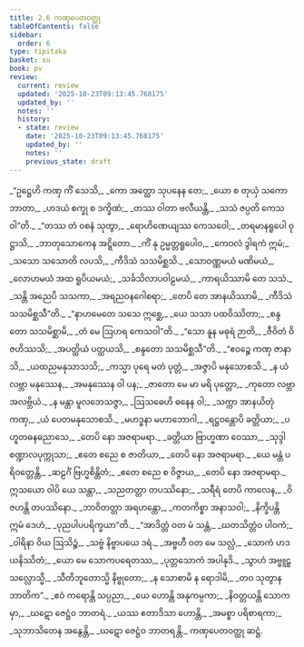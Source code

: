 ```yaml
---
title: 2.6 ကဏှပေတဝတ္ထု
tableOfContents: false
sidebar:
  order: 6
type: tipitaka
basket: su
book: pv
review:
  current: review
  updated: '2025-10-23T09:13:45.768175'
  updated_by: ''
  notes: ''
  history:
  - state: review
    date: '2025-10-23T09:13:45.768175'
    updated_by: ''
    notes: ''
    previous_state: draft
---
```



<ReviewStatus review={frontmatter.review} showDetails={true} />

<HypothesisAnnotation frontmatter={frontmatter} />

<DynamicBreadcrumb />

<Division number="207" book="pv" e="ch" v="19" p="149">

<Paragraph number="228" type="verses" book="pv">
_“ဥဋ္ဌေဟိ ကဏှ ကိံ သေသိ,_  
_ကော အတ္ထော သုပနေန တေ;_  
_ယော စ တုယှံ သကော ဘာတာ,_  
_ဟဒယံ စက္ခု စ ဒက္ခိဏံ;_  
_တဿ ဝါတာ ဗလီယန္တိ,_  
_သသံ ဇပ္ပတိ ကေသဝါ”တိ._  

</Paragraph>

</Division>
<Division number="208" book="pv" e="ch" v="19" p="149">

<Paragraph number="229" type="verses" book="pv">
_“တဿ တံ ဝစနံ သုတွာ,_  
_ရောဟိဏေယျဿ ကေသဝေါ;_  
_တရမာနရူပေါ ဝုဋ္ဌာသိ,_  
_ဘာတုသောကေန အဋ္ဋိတော._  

</Paragraph>

</Division>
<Division number="209" book="pv" e="ch" v="19" p="149">

<Paragraph number="230" type="verses" book="pv">
_ကိံ နု ဥမ္မတ္တရူပေါဝ,_  
_ကေဝလံ ဒွါရကံ ဣမံ;_  
_သသော သသောတိ လပသိ,_  
_ကီဒိသံ သသမိစ္ဆသိ._  

</Paragraph>

</Division>
<Division number="210" book="pv" e="ch" v="19" p="149">

<Paragraph number="231" type="verses" book="pv">
_သောဝဏ္ဏမယံ မဏိမယံ,_  
_လောဟမယံ အထ ရူပိယမယံ;_  
_သင်္ခသိလာပဝါဠမယံ,_  
_ကာရယိဿာမိ တေ သသံ._  

</Paragraph>

</Division>
<Division number="211" book="pv" e="ch" v="19" p="149">

<Paragraph number="232" type="verses" book="pv">
_သန္တိ အညေပိ သသကာ,_  
_အရညဝနဂေါစရာ;_  
_တေပိ တေ အာနယိဿာမိ,_  
_ကီဒိသံ သသမိစ္ဆသီ”တိ._  

</Paragraph>

</Division>
<Division number="212" book="pv" e="ch" v="19" p="149">

<Paragraph number="233" type="verses" book="pv">
_“နာဟမေတေ သသေ ဣစ္ဆေ,_  
_ယေ သသာ ပထဝိဿိတာ;_  
_စန္ဒတော သသမိစ္ဆာမိ,_  
_တံ မေ ဩဟရ ကေသဝါ”တိ._  

</Paragraph>

</Division>
<Division number="213" book="pv" e="ch" v="19" p="149">

<Paragraph number="234" type="verses" book="pv">
_“သော နူန မဓုရံ ဉာတိ,_  
_ဇီဝိတံ ဝိဇဟိဿသိ;_  
_အပတ္ထိယံ ပတ္ထယသိ,_  
_စန္ဒတော သသမိစ္ဆသီ”တိ._  

</Paragraph>

</Division>
<Division number="214" book="pv" e="ch" v="19" p="149">

<Paragraph number="235" type="verses" book="pv">
_“ဧဝဉ္စေ ကဏှ ဇာနာသိ,_  
_ယထညမနုသာသသိ;_  
_ကသ္မာ ပုရေ မတံ ပုတ္တံ,_  
_အဇ္ဇာပိ မနုသောစသိ._  

</Paragraph>

</Division>
<Division number="215" book="pv" e="ch" v="19" p="149">

<Paragraph number="236" type="verses" book="pv">
_န ယံ လဗ္ဘာ မနုဿေန,_  
_အမနုဿေန ဝါ ပန;_  
_ဇာတော မေ မာ မရိ ပုတ္တော,_  
_ကုတော လဗ္ဘာ အလဗ္ဘိယံ._  

</Paragraph>

</Division>
<Division number="216" book="pv" e="ch" v="19" p="150">

<Paragraph number="237" type="verses" book="pv">
_န မန္တာ မူလဘေသဇ္ဇာ,_  
_ဩသဓေဟိ ဓနေန ဝါ;_  
_သက္ကာ အာနယိတုံ ကဏှ,_  
_ယံ ပေတမနုသောစသိ._  

</Paragraph>

</Division>
<Division number="217" book="pv" e="ch" v="19" p="150">

<Paragraph number="238" type="verses" book="pv">
_မဟဒ္ဓနာ မဟာဘောဂါ,_  
_ရဋ္ဌဝန္တောပိ ခတ္တိယာ;_  
_ပဟူတဓနဓညာသေ,_  
_တေပိ နော အဇရာမရာ._  

</Paragraph>

</Division>
<Division number="218" book="pv" e="ch" v="19" p="150">

<Paragraph number="239" type="verses" book="pv">
_ခတ္တိယာ ဗြာဟ္မဏာ ဝေဿာ,_  
_သုဒ္ဒါ စဏ္ဍာလပုက္ကုသာ;_  
_ဧတေ စညေ စ ဇာတိယာ,_  
_တေပိ နော အဇရာမရာ._  

</Paragraph>

</Division>
<Division number="219" book="pv" e="ch" v="19" p="150">

<Paragraph number="240" type="verses" book="pv">
_ယေ မန္တံ ပရိဝတ္တေန္တိ,_  
_ဆဠင်္ဂံ ဗြဟ္မစိန္တိတံ;_  
_ဧတေ စညေ စ ဝိဇ္ဇာယ,_  
_တေပိ နော အဇရာမရာ._  

</Paragraph>

</Division>
<Division number="220" book="pv" e="ch" v="19" p="150">

<Paragraph number="241" type="verses" book="pv">
ဣသယော ဝါပိ ယေ သန္တာ,_  
_သညတတ္တာ တပဿိနော;_  
_သရီရံ တေပိ ကာလေန,_  
_ဝိဇဟန္တိ တပဿိနော._  

</Paragraph>

</Division>
<Division number="221" book="pv" e="ch" v="19" p="150">

<Paragraph number="242" type="verses" book="pv">
_ဘာဝိတတ္တာ အရဟန္တော,_  
_ကတကိစ္စာ အနာသဝါ;_  
_နိက္ခိပန္တိ ဣမံ ဒေဟံ,_  
_ပုညပါပပရိက္ခယာ”တိ._  

</Paragraph>

</Division>
<Division number="222" book="pv" e="ch" v="19" p="150">

<Paragraph number="243" type="verses" book="pv">
_“အာဒိတ္တံ ဝတ မံ သန္တံ,_  
_ဃတသိတ္တံဝ ပါဝကံ;_  
_ဝါရိနာ ဝိယ ဩသိဉ္စံ,_  
_သဗ္ဗံ နိဗ္ဗာပယေ ဒရံ._  

</Paragraph>

</Division>
<Division number="223" book="pv" e="ch" v="19" p="150">

<Paragraph number="244" type="verses" book="pv">
_အဗ္ဗဟီ ဝတ မေ သလ္လံ,_  
_သောကံ ဟဒယနိဿိတံ;_  
_ယော မေ သောကပရေတဿ,_  
_ပုတ္တသောကံ အပါနုဒိ._  

</Paragraph>

</Division>
<Division number="224" book="pv" e="ch" v="19" p="150">

<Paragraph number="245" type="verses" book="pv">
_သွာဟံ အဗ္ဗူဠှသလ္လောသ္မိ,_  
_သီတိဘူတောသ္မိ နိဗ္ဗုတော;_  
_န သောစာမိ န ရောဒါမိ,_  
_တဝ သုတွာန ဘာတိက”._  

</Paragraph>

</Division>
<Division number="225" book="pv" e="ch" v="19" p="150">

<Paragraph number="246" type="verses" book="pv">
_ဧဝံ ကရောန္တိ သပ္ပညာ,_  
_ယေ ဟောန္တိ အနုကမ္ပကာ;_  
_နိဝတ္တယန္တိ သောကမှာ,_  
_ဃဋော ဇေဋ္ဌံဝ ဘာတရံ._  

</Paragraph>

</Division>
<Division number="226" book="pv" e="ch" v="19" p="150">

<Paragraph number="247" type="verses" book="pv">
_ယဿ ဧတာဒိသာ ဟောန္တိ,_  
_အမစ္စာ ပရိစာရကာ;_  
_သုဘာသိတေန အနွေန္တိ,_  
_ဃဋော ဇေဋ္ဌံဝ ဘာတရန္တိ._  


</Paragraph>
</Division>

<Paragraph number="248" type="center" book="pv">
ကဏှပေတဝတ္ထု ဆဋ္ဌံ.
</Paragraph>